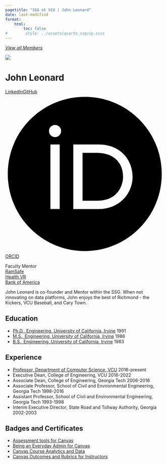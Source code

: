 ---
pagetitle: "SSG at VCU | John Leonard"
date: last-modified
format:
    html:
        toc: false
#        style: ../assets/quarto_ssgvip.scss
---
<a id="goback-btn" href="./index.html">
<i class="bi bi-arrow-left-circle">
View all Members
</i>
</a>

<div class='profile-wrap'>

<div class='profile-bio'>

<div class='profile-pic-frame'>
<div class='profile-pic'>
<img src='../assets/jdleonard-2.jpg' class='img-fluid'>
</div>
</div>

<div class='profile-name-links'>
<h1>John Leonard</h1>
<div class='profile-links'><p>
<a href='https://www.linkedin.com/in/johndleonard/'><i class='bi bi-linkedin'></i>LinkedIn</a><a href='https://github.com/jleonard99'><i class='bi bi-github'></i>GitHub</a><a href='https://orcid.org/0000-0002-1871-3178'><svg viewBox='0 0 512 512'><path d='M294.75 188.19h-45.92V342h47.47c67.62 0 83.12-51.34 83.12-76.91 0-41.64-26.54-76.9-84.67-76.9zM256 8C119 8 8 119 8 256s111 248 248 248 248-111 248-248S393 8 256 8zm-80.79 360.76h-29.84v-207.5h29.84zm-14.92-231.14a19.57 19.57 0 1 1 19.57-19.57 19.64 19.64 0 0 1-19.57 19.57zM300 369h-81V161.26h80.6c76.73 0 110.44 54.83 110.44 103.85C410 318.39 368.38 369 300 369z' /></svg>ORCID</a>
</p>
</div>
</div>
  
<div class='member-status'>
<div class='status-wrap'>
<div class='status'>Faculty Mentor</div>
<a href='/projects/index.html#category=RamSafe'><div class='project'>RamSafe</div></a>
<a href='/projects/index.html#category=HealthVR'><div class='project'>Health VR</div></a>
<a href='/projects/index.html#category=Bank%20of%20America'><div class='project'>Bank of America</div></a>

</div>
</div>


<p>
John Leonard is co-founder and Mentor within the SSG. When not innovating on data platforms, John enjoys the best of Richmond - the Kickers, VCU Baseball, and Cary Town.
</p>



</div>


## Education

* <span class='item'>[Ph.D., Engineering, University of California, Irvine](https://engineering.uci.edu/dept/cee/academics/graduate/programs/transportation)
 <span class='date'>1991</span></span>
* <span class='item'>[M.S., Engineering, University of California, Irvine](https://engineering.uci.edu/dept/cee/academics/graduate/programs/transportation)
 <span class='date'>1986</span></span>
* <span class='item'>[B.S., Engineering, University of California, Irvine](https://engineering.uci.edu/dept/cee/academics/graduate/programs/transportation)
 <span class='date'>1983</span></span>

## Experience

* <span class='item'>[Professor, Department of Computer Science, VCU](https://egr.vcu.edu/departments/computer/)
 <span class='date'>2016-present</span></span>
* <span class='item'>Executive Dean, College of Engineering, VCU
 <span class='date'>2016-2022</span></span>
* <span class='item'>Associate Dean, College of Engineering, Georgia Tech
 <span class='date'>2006-2016</span></span>
* <span class='item'>Associate Professor, School of Civil and Environmental Engineering, Georgia Tech
 <span class='date'>1998-2016</span></span>
* <span class='item'>Assistant Professor, School of Civil and Environmental Engineering, Georgia Tech
 <span class='date'>1993-1998</span></span>
* <span class='item'>Interim Executive Director, State Road and Tollway Authority, Georgia
 <span class='date'>2002-2003</span></span>

## Badges and Certificates

* <span class='item'>[Assessment tools for Canvas](https://api.badgr.io/public/assertions/IQDR3GaGQhawDLySZRlslQ?identity__email=jdleonard%40vcu.edu)</span>
* <span class='item'>[Being an Everyday Admin for Canvas](https://api.badgr.io/public/assertions/qzKptTDGQbKjC4SV09eKXw?identity__email=jdleonard%40vcu.edu)</span>
* <span class='item'>[Canvas Course Analytics and Data](https://api.badgr.io/public/assertions/iz714Pn7Qn2RYJOUiI9VPA?identity__email=jdleonard%40vcu.edu)</span>
* <span class='item'>[Canvas Outcomes and Rubrics for Instructors](https://api.badgr.io/public/assertions/cRD0xj25QWqwo_IBj5nzdQ?identity__email=jdleonard%40vcu.edu)</span>


</div>
             

